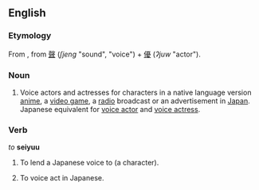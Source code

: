 ==English==
{{wikipedia}}

===Etymology===
From {{etyl|ja|en}} {{term|声優|tr=seiyū </i>せいゆう<i>|lang=ja}}, from {{etyl|ltc|en}} [[聲]] (''ʃjeng'' "sound", "voice") + [[優]] (''ʔjuw'' "actor").

===Noun===
{{en-noun|seiyuu}} 

# Voice actors and actresses for characters in a native language version [[anime]], a [[video game]], a [[radio]] broadcast or an advertisement in [[Japan]].  Japanese equivalent for [[voice actor]] and [[voice actress]].

===Verb===
''to'' '''seiyuu'''

# {{context|transitive|lang=en}} To lend a Japanese voice to (a character).
# {{context|intransitive|lang=en}} To voice act in Japanese.